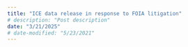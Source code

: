 ```yaml
---
title: "ICE data release in response to FOIA litigation"
# description: "Post description"
date: "3/21/2025"
# date-modified: "5/23/2021"
---
```


